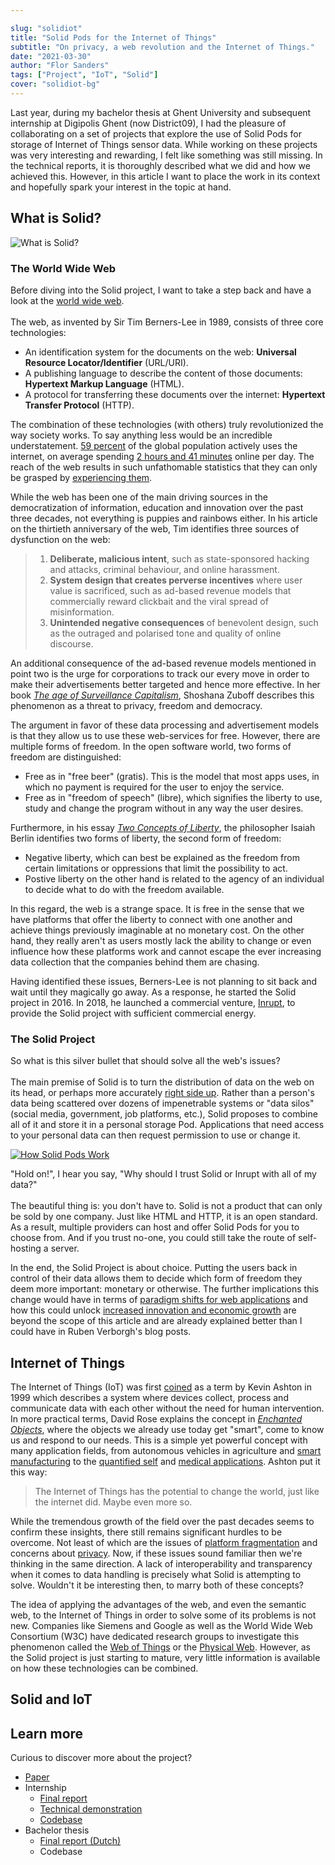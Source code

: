 ```yaml
---

slug: "solidiot"
title: "Solid Pods for the Internet of Things"
subtitle: "On privacy, a web revolution and the Internet of Things."
date: "2021-03-30"
author: "Flor Sanders"
tags: ["Project", "IoT", "Solid"]
cover: "solidiot-bg"
---
```




Last year, during my bachelor thesis at Ghent University and subsequent internship at Digipolis Ghent (now District09), I had the pleasure of collaborating on a set of projects that explore the use of Solid Pods for storage of Internet of Things sensor data. While working on these projects was very interesting and rewarding, I felt like something was still missing. In the technical reports, it is thoroughly described what we did and how we achieved this. However, in this article I want to place the work in its context and hopefully spark your interest in the topic at hand.

## What is Solid?

![What is Solid?](solidiot.assets/solidlogo.jpeg)

### The World Wide Web

Before diving into the Solid project, I want to take a step back and have a look at the [world wide web](https://www.w3.org/History.html).<br></br>
The web, as invented by Sir Tim Berners-Lee in 1989, consists of three core technologies:

- An identification system for the documents on the web: **Universal Resource Locator/Identifier** (URL/URI).
- A publishing language to describe the content of those documents: **Hypertext Markup Language** (HTML).
- A protocol for transferring these documents over the internet: **Hypertext Transfer Protocol** (HTTP).

The combination of these technologies (with others) truly revolutionized the way society works. To say anything less would be an incredible understatement. [59 percent](https://www.statista.com/statistics/617136/digital-population-worldwide/) of the global population actively uses the internet, on average spending [2 hours and 41 minutes](https://www.statista.com/statistics/319732/daily-time-spent-online-device/) online per day. The reach of the web results in such unfathomable statistics that they can only be grasped by [experiencing them](https://www.webfx.com/internet-real-time/).

While the web has been one of the main driving sources in the democratization of information, education and innovation over the past three decades, not everything is puppies and rainbows either. In his article on the thirtieth anniversary of the web, Tim identifies three sources of dysfunction on the web:

> 1. **Deliberate, malicious intent**, such as state-sponsored hacking and attacks, criminal behaviour, and online harassment.
> 2. **System design that creates perverse incentives** where user value is sacrificed, such as ad-based revenue models that  commercially reward clickbait and the viral spread of misinformation.
> 3. **Unintended negative consequences** of benevolent design, such as the outraged and polarised tone and quality of online discourse.

An additional consequence of the ad-based revenue models mentioned in point two is the urge for corporations to track our every move in order to make their advertisements better targeted and hence more effective. In her book [*The age of Surveillance Capitalism*](https://shoshanazuboff.com/book/about/), Shoshana Zuboff describes this phenomenon as a threat to privacy, freedom and democracy.

The argument in favor of these data processing and advertisement models is that they allow us to use these web-services for free. However, there are multiple forms of freedom. In the open software world, two forms of freedom are distinguished:

- Free as in "free beer" (gratis). This is the model that most apps uses, in which no payment is required for the user to enjoy the service.
- Free as in "freedom of speech" (libre), which signifies the liberty to use, study and change the program without in any way the user desires.

Furthermore, in his essay [*Two Concepts of Liberty*](http://cactus.dixie.edu/green/B_Readings/I_Berlin%20Two%20Concpets%20of%20Liberty.pdf), the philosopher Isaiah Berlin identifies two forms of liberty, the second form of freedom:

- Negative liberty, which can best be explained as the freedom from certain limitations or oppressions that limit the possibility to act.
- Postive liberty on the other hand is related to the agency of an individual to decide what to do with the freedom available.

In this regard, the web is a strange space. It is free in the sense that we have platforms that offer the liberty to connect with one another and achieve things previously imaginable at no monetary cost. On the other hand, they really aren't as users mostly lack the ability to change or even influence how these platforms work and cannot escape the ever increasing data collection that the companies behind them are chasing.

Having identified these issues, Berners-Lee is not planning to sit back and wait until they magically go away. As a response, he started the Solid project in 2016. In 2018, he launched a commercial venture, [Inrupt](https://inrupt.com), to provide the Solid project with sufficient commercial energy.

### The Solid Project

So what is this silver bullet that should solve all the web's issues?<br></br>The main premise of Solid is to turn the distribution of data on the web on its head, or perhaps more accurately [right side up](https://inrupt.com/turning-the-privacy-world-right-side-up). Rather than a person's data being scattered over dozens of impenetrable systems or "data silos" (social media, government, job platforms, etc.), Solid proposes to combine all of it and store it in a personal storage Pod. Applications that need access to your personal data can then request permission to use or change it.

[![How Solid Pods Work](./solidiot.assets/solidworks.png)](https://inrupt.com/solid)

"Hold on!", I hear you say, "Why should I trust Solid or Inrupt with all of my data?"<br></br>
The beautiful thing is: you don't have to. Solid is not a product that can only be sold by one company. Just like HTML and HTTP, it is an open standard. As a result, multiple providers can host and offer Solid Pods for you to choose from. And if you trust no-one, you could still take the route of self-hosting a server.

In the end, the Solid Project is about choice. Putting the users back in control of their data allows them to decide which form of freedom they deem more important: monetary or otherwise. The further implications this change would have in terms of [paradigm shifts for web applications](https://ruben.verborgh.org/blog/2017/12/20/paradigm-shifts-for-the-decentralized-web/) and how this could unlock [increased innovation and economic growth](https://ruben.verborgh.org/blog/2020/12/07/a-data-ecosystem-fosters-sustainable-innovation/) are beyond the scope of this article and are already explained better than I could have in Ruben Verborgh's blog posts.

## Internet of Things

The Internet of Things (IoT) was first [coined](https://www.rfidjournal.com/that-internet-of-things-thing) as a term by Kevin Ashton in 1999 which describes a system where devices collect, process and communicate data with each other without the need for human intervention. In more practical terms, David Rose explains the concept in [*Enchanted Objects*](https://enchantedobjects.com/#/enchanted-objects/), where the objects we already use today get "smart", come to know us and respond to our needs. This is a simple yet powerful concept with many application fields, from autonomous vehicles in agriculture and [smart manufacturing](https://spectrum.ieee.org/telecom/internet/the-industrial-internet-of-things) to the [quantified self](https://quantifiedself.com/) and [medical applications](https://www2.deloitte.com/global/en/pages/life-sciences-and-healthcare/articles/medtech-internet-of-medical-things.html). Ashton put it this way:

> The Internet of Things has the potential to change the world, just like the internet did. Maybe even more so.

While the tremendous growth of the field over the past decades seems to confirm these insights, there still remains significant hurdles to be overcome. Not least of which are the issues of [platform fragmentation](https://www.qualcomm.com/news/onq/2016/02/19/fragmentation-enemy-internet-things) and concerns about [privacy](https://madsg.com/wp-content/uploads/2015/12/Designing_the_Internet_of_Things.pdf#p303). Now, if these issues sound familiar then we're thinking in the same direction. A lack of interoperability and transparency when it comes to data handling is precisely what Solid is attempting to solve. Wouldn't it be interesting then, to marry both of these concepts?

The idea of applying the advantages of the web, and even the semantic web, to the Internet of Things in order to solve some of its problems is not new. Companies like Siemens and Google as well as the World Wide Web Consortium (W3C) have dedicated research groups to investigate this phenomenon called the [Web of Things](https://www.w3.org/WoT/) or the [Physical Web](http://google.github.io/physical-web/). However, as the Solid project is just starting to mature, very little information is available on how these technologies can be combined.

## Solid and IoT




## Learn more

Curious to discover more about the project? 

- [Paper](https://ieeexplore.ieee.org/document/9340221/references#references)
- Internship
  - <a href={internshipReport} download>Final report</a>
  - [Technical demonstration](https://www.youtube.com/watch?v=1PdD8B2Bshw)
  - [Codebase](https://github.com/lab9k/Solid-Pods-For-IoT)
- Bachelor thesis
  - <a href={thesisReport} download>Final report (Dutch)</a>
  - Codebase
